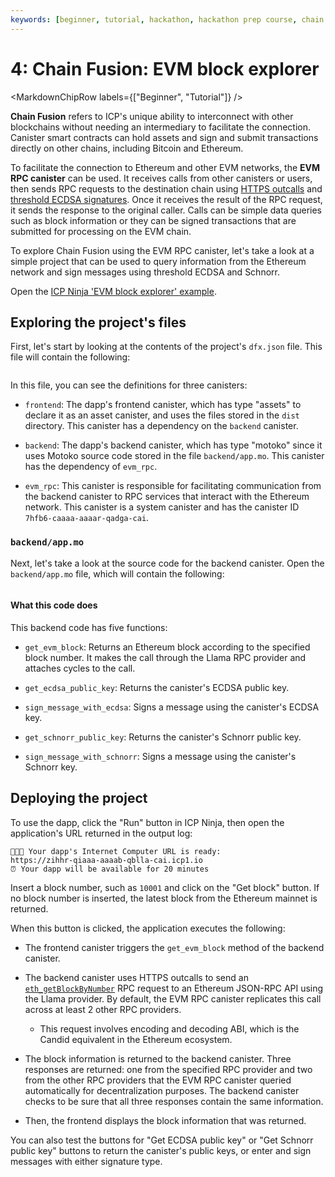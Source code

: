 ```yaml
---
keywords: [beginner, tutorial, hackathon, hackathon prep course, chain fusion, chain, fusion, evm, ethereum, block explorer, evm rpc, evm rpc canister, evm example, query evm, evm block, ethereum blocks]
---
```



# 4: Chain Fusion: EVM block explorer

<MarkdownChipRow labels={["Beginner", "Tutorial"]} />

**Chain Fusion** refers to ICP's unique ability to interconnect with other blockchains without needing an intermediary to facilitate the connection. Canister smart contracts can hold assets and sign and submit transactions directly on other chains, including Bitcoin and Ethereum.

To facilitate the connection to Ethereum and other EVM networks, the **EVM RPC canister** can be used. It receives calls from other canisters or users, then sends RPC requests to the destination chain using [HTTPS outcalls](/docs/building-apps/network-features/using-http/https-outcalls/overview) and [threshold ECDSA signatures](/docs/building-apps/network-features/signatures/t-ecdsa). Once it receives the result of the RPC request, it sends the response to the original caller. Calls can be simple data queries such as block information or they can be signed transactions that are submitted for processing on the EVM chain.

To explore Chain Fusion using the EVM RPC canister, let's take a look at a simple project that can be used to query information from the Ethereum network and sign messages using threshold ECDSA and Schnorr.

Open the [ICP Ninja 'EVM block explorer' example](https://icp.ninja/projects/evm-block-explorer).

## Exploring the project's files

First, let's start by looking at the contents of the project's `dfx.json` file. This file will contain the following:

```json title="dfx.json" file=../../references/samples/motoko/evm_block_explorer/dfx.json
```

In this file, you can see the definitions for three canisters:

- `frontend`: The dapp's frontend canister, which has type "assets" to declare it as an asset canister, and uses the files stored in the `dist` directory. This canister has a dependency on the `backend` canister.

- `backend`: The dapp's backend canister, which has type "motoko" since it uses Motoko source code stored in the file `backend/app.mo`. This canister has the dependency of `evm_rpc`.

- `evm_rpc`: This canister is responsible for facilitating communication from the backend canister to RPC services that interact with the Ethereum network. This canister is a system canister and has the canister ID `7hfb6-caaaa-aaaar-qadga-cai`.

### `backend/app.mo`

Next, let's take a look at the source code for the backend canister. Open the `backend/app.mo` file, which will contain the following:

```motoko no-repl title="backend/app.mo" file=../../references/samples/motoko/evm_block_explorer/backend/app.mo
```

#### What this code does

This backend code has five functions:

- `get_evm_block`: Returns an Ethereum block according to the specified block number. It makes the call through the Llama RPC provider and attaches cycles to the call.

- `get_ecdsa_public_key`: Returns the canister's ECDSA public key.

- `sign_message_with_ecdsa`: Signs a message using the canister's ECDSA key.

- `get_schnorr_public_key`: Returns the canister's Schnorr public key.

- `sign_message_with_schnorr`: Signs a message using the canister's Schnorr key.

## Deploying the project

To use the dapp, click the "Run" button in ICP Ninja, then open the application's URL returned in the output log:

```
🥷🚀🎉 Your dapp's Internet Computer URL is ready:
https://zihhr-qiaaa-aaaab-qblla-cai.icp1.io
⏰ Your dapp will be available for 20 minutes
```

Insert a block number, such as `10001` and click on the "Get block" button. If no block number is inserted, the latest block from the Ethereum mainnet is returned.

When this button is clicked, the application executes the following:

- The frontend canister triggers the `get_evm_block` method of the backend canister.

- The backend canister uses HTTPS outcalls to send an [`eth_getBlockByNumber`](https://docs.alchemy.com/reference/eth-getblockbynumber) RPC request to an Ethereum JSON-RPC API using the Llama provider. By default, the EVM RPC canister replicates this call across at least 2 other RPC providers.

    - This request involves encoding and decoding ABI, which is the Candid equivalent in the Ethereum ecosystem.

- The block information is returned to the backend canister. Three responses are returned: one from the specified RPC provider and two from the other RPC providers that the EVM RPC canister queried automatically for decentralization purposes. The backend canister checks to be sure that all three responses contain the same information.

- Then, the frontend displays the block information that was returned.

You can also test the buttons for "Get ECDSA public key" or "Get Schnorr public key" buttons to return the canister's public keys, or enter and sign messages with either signature type.

